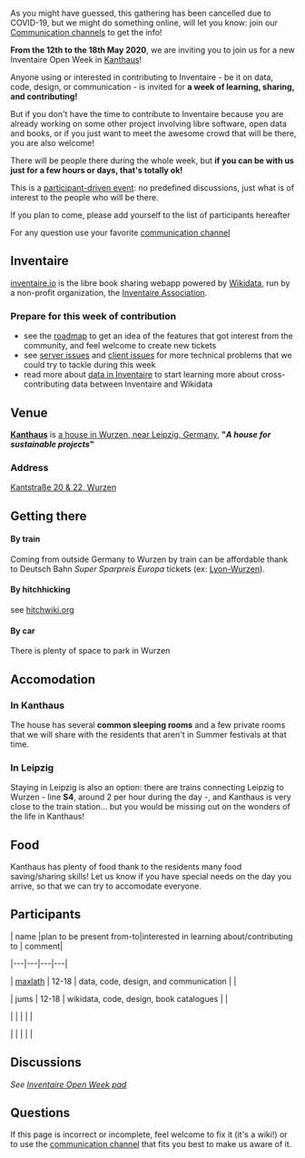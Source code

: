 <!-- LANG:EN, title="Inventaire & OpenData Week 2019"-->

<p style="text-align: center; color: red; font-size: 1.2em; border: 1px solid">As you might have guessed, this gathering has been cancelled due to COVID-19, but we might do something online, will let you know:  join our [[Communication channels]] to get the info!</p>

'''From the 12th to the 18th May 2020''', we are inviting you to join us for a new Inventaire Open Week in [https://kanthaus.online/en/ Kanthaus]!

Anyone using or interested in contributing to Inventaire - be it on data, code, design, or communication - is invited for '''a week of learning, sharing, and contributing!'''

But if you don't have the time to contribute to Inventaire because you are already working on some other project involving libre software, open data and books, or if you just want to meet the awesome crowd that will be there, you are also welcome!

There will be people there during the whole week, but '''if you can be with us just for a few hours or days, that's totally ok!'''

This is a [https://en.wikipedia.org/wiki/Unconference#Format participant-driven event]: no predefined discussions, just what is of interest to the people who will be there.

<p style="text-align: center; color: green; font-size: 1.2em; border: 1px solid">If you plan to come, please add yourself to the list of participants hereafter</p>

<p style="text-align: center; color: green; font-size: 1.2em; border: 1px solid">For any question use your favorite [[Communication channels|communication channel]]

<p>

== Inventaire ==

[https://inventaire.io inventaire.io] is the libre book sharing webapp powered by [https://wikidata.org Wikidata], run by a non-profit organization, the [[Association|Inventaire Association]].

=== Prepare for this week of contribution ===

* see the [https://trello.com/b/0lKcsZDj/inventaire-roadmap roadmap] to get an idea of the features that got interest from the community, and feel welcome to create new tickets
* see [http://github.com/inventaire/inventaire/issues server issues] and [http://github.com/inventaire/inventaire-client/issues client issues] for more technical problems that we could try to tackle during this week
* read more about [[Data|data in Inventaire]] to start learning more about cross-contributing data between Inventaire and Wikidata

== Venue ==

'''[https://kanthaus.online/en/ Kanthaus]''' is [https://www.openstreetmap.org/way/99897633 a house in Wurzen, near Leipzig, Germany], '''&quot;''A house for sustainable projects''&quot;'''

=== Address ===

[https://www.openstreetmap.org/way/99897633 Kantstraße 20 &amp; 22, Wurzen]

== Getting there ==

==== By train ====

Coming from outside Germany to Wurzen by train can be affordable thank to Deutsch Bahn ''Super Sparpreis Europa'' tickets (ex: [https://www.trainline.eu/search/lyon/wurzen/2020-05-12-06:00 Lyon-Wurzen]).

==== By hitchhicking ====

see [https://hitchwiki.org hitchwiki.org]

==== By car ====

There is plenty of space to park in Wurzen

== Accomodation ==

=== In Kanthaus ===

The house has several '''common sleeping rooms''' and a few private rooms that we will share with the residents that aren't in Summer festivals at that time.

=== In Leipzig ===

Staying in Leipzig is also an option: there are trains connecting Leipzig to Wurzen - line '''S4''', around 2 per hour during the day -, and Kanthaus is very close to the train station... but you would be missing out on the wonders of the life in Kanthaus!

== Food ==

Kanthaus has plenty of food thank to the residents many food saving/sharing skills! Let us know if you have special needs on the day you arrive, so that we can try to accomodate everyone.

== Participants ==

| name |plan to be present from-to|interested in learning about/contributing to | comment|

|---|---|---|---|

| [https://maxlath.eu maxlath] | 12-18 | data, code, design, and communication | |

| jums | 12-18 | wikidata, code, design, book catalogues | |

| | | | |

| | | | |

== Discussions ==

''See [https://hack.allmende.io/inventaire-open-week-2020 Inventaire Open Week pad]''

== Questions ==

If this page is incorrect or incomplete, feel welcome to fix it (it's a wiki!) or to use the [[Communication channels|communication channel]] that fits you best to make us aware of it.

